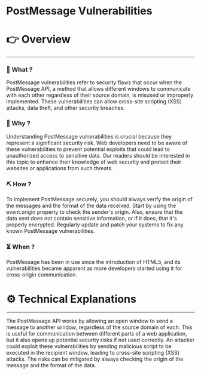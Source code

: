 # PostMessage Vulnerabilities


# 👉 Overview

---

### 👀 What ?

PostMessage vulnerabilities refer to security flaws that occur when the PostMessage API, a method that allows different windows to communicate with each other regardless of their source domain, is misused or improperly implemented. These vulnerabilities can allow cross-site scripting (XSS) attacks, data theft, and other security breaches.


### 🧐 Why ?

Understanding PostMessage vulnerabilities is crucial because they represent a significant security risk. Web developers need to be aware of these vulnerabilities to prevent potential exploits that could lead to unauthorized access to sensitive data. Our readers should be interested in this topic to enhance their knowledge of web security and protect their websites or applications from such threats.


### ⛏️ How ?

To implement PostMessage securely, you should always verify the origin of the messages and the format of the data received. Start by using the event.origin property to check the sender's origin. Also, ensure that the data sent does not contain sensitive information, or if it does, that it's properly encrypted. Regularly update and patch your systems to fix any known PostMessage vulnerabilities.


### ⏳ When ?

PostMessage has been in use since the introduction of HTML5, and its vulnerabilities became apparent as more developers started using it for cross-origin communication.


# ⚙️ Technical Explanations

---

The PostMessage API works by allowing an open window to send a message to another window, regardless of the source domain of each. This is useful for communication between different parts of a web application, but it also opens up potential security risks if not used correctly. An attacker could exploit these vulnerabilities by sending malicious script to be executed in the recipient window, leading to cross-site scripting (XSS) attacks. The risks can be mitigated by always checking the origin of the message and the format of the data.
